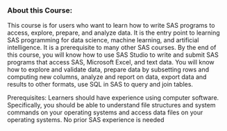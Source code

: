 
### About this Course:

This course is for users who want to learn how to write SAS programs to access, explore, prepare, and analyze data. It is the entry point to learning SAS programming for data science, machine learning, and artificial intelligence. It is a prerequisite to many other SAS courses. By the end of this course, you will know how to use SAS Studio to write and submit SAS programs that access SAS, Microsoft Excel, and text data. You will know how to explore and validate data, prepare data by subsetting rows and computing new columns, analyze and report on data, export data and results to other formats, use SQL in SAS to query and join tables. 

Prerequisites: Learners should have experience using computer software. Specifically, you should be able to understand file structures and system commands on your operating systems and access data files on your operating systems. No prior SAS experience is needed
